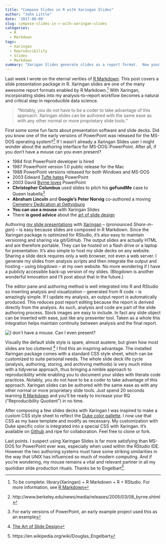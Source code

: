 ```yaml
---
title: "Compose Slides in R with Xaringan Slides"
author: "John Little"
date: '2017-08-09'
slug: compose-slides-in-r-with-xaringan-slides
categories:
  - R
  - Markdown
tags:
  - Xaringan
  - Reproducibility
  - Slides
  - Markdown
summary: "Xarigan Slides generate slides as a report format.  Now your analysis can creat slides at the push of a button."
---
```


Last week I wrote on the eternal verities of [R Markdown](/post/2017-08-03-rmarkdown/).  This post covers a slide presentation package in R.  Xaringan slides are one of the many awesome report formats enabled by R Markdown.^[To be complete:  library(Xaringan) + R Markdown + R +  RStudio. For more information, see [R Markdown](/post/2017-08-03-rmarkdown/)]  With Xaringan, incorporating slides into my analysis-to-report workflow becomes a natural and critical step in reproducible data science.  

> "Notably, you do not have to be a coder to take advantage of this approach.  Xaringan slides can be authored with the same ease as with any other normal or more proprietary slide tools."

First some some fun facts about presentation software and slide decks.  Did you know one of the early versions of PowerPoint was released for the MS-DOS operating system?[^UCberkelyNews]  If I wasn't already a Xaringan Slides user I might wonder about the authoring interface for MS-DOS::PowerPoint.  After all, if you don't have a mouse can you even present?

- 1984 first PowerPoint developer is hired
- 1987 PowerPoint version 1.0 public release for the Mac
- 1988 PowerPoint versions released for both Windows and MS-DOS
- 2003 Edward [Tufte hates](https://www.wired.com/2003/09/ppt2/) PowerPoint
- 2003 David [Byrne loves](https://www.wired.com/2003/09/ppt1/) PowerPoint
-  **Christopher Columbus** used slides to pitch his **goFundMe** case to Queen Isabella[^CC]
- **Abraham Lincoln** and **Google's Peter Norvig** co-authored a moving  [Cemetery Dedication at Gettysburg](http://www.norvig.com/Gettysburg/sld001.htm)
- **You can use a mouse** with Xaringan Slides
- There **is good advice** about the [art of slide design](https://speakerdeck.com/mseckington/the-art-of-slide-design)

Authoring [my slide presentations](/#presentations) with [Xaringan](https://slides.yihui.name/xaringan/) -- (pronounced *Share-in-gan*) -- is easy because slides are composed in R Markdown.  Since the Xaringan package is optimized for RStudio, it's also easy to maintain versioning and sharing via git/GitHub.   The output slides are actually HTML and are therefore portable.  They can be hosted on a flash drive or a laptop for presentation. It’s also simple to host my slide decks on any website.  Sharing a slide deck requires only a web browser, not even a web server. I generate my slides from analysis scripts and then integrate the output and hosting -- using blogdown -- at my own website. No more wondering if I have a publicly accessible back-up version of my slides.  (Blogdown is another wonderful innovation and I'll post about that in the future.)

The editor pane and authoring method is well integrated into R and RStudio so inserting analysis and visualization – generated from R code – is amazingly simple. If I update my analysis, an output report is automatically produced.  This reduces post report editing because the report is derived directly from the analysis.  As such, analysis and code are part of the slide authoring process. Stock images are easy to include. In fact any slide object can be inserted with ease, just like any presenter tool.  Taken as a whole this integration helps maintain continuity between analysis and the final report. 

![](/post/2017-08-09-compose_slides/first_world_slides.jpg "I don't have a mouse. Can I even present?")  

Visually the default slide style is spare, almost austere, but given how most slides are too cluttered ^[[The Art of Slide Design](https://speakerdeck.com/mseckington/the-art-of-slide-design)] I find this an inspiring advantage.  The installed Xaringan package comes with a standard CSS style sheet, which can be customized to suite personal needs.  The whole slide deck life cycle (analysis, authoring, storing, and archiving methods) is very much inline with a tidyverse approach, thus bringing a nimble approach to reproducibility while enabling you to document your slides with literate code practices.  Notably, you do not have to be a coder to take advantage of this approach.  Xaringan slides can be authored with the same ease as with any other normal or more proprietary slide tools.  Just spend 20 seconds learning [R Markdown](/post/2017-08-03-rmarkdown/) and you'll be ready to increase your RQ ("Reproducibility Quotient") in no time.  

After composing a few slides decks with Xaringan I was inspired to make a custom CSS style sheet to reflect the [Duke color pallette](https://styleguide.duke.edu/color-palette/).  I now use that CSS as my base template and modify as necessary.  My customization with Duke specific color is integrated into a special CSS with Xaringan.  It's available on [Github](https://github.com/libjohn/slide-template-dukeu) and ripe for collaboration.  Feel free to clone or fork. 

Last points.  I suspect using Xaringan Slides is far more satisfying than MS-DOS for PowerPoint ever was, especially when used within the RStudio IDE.  However the two authoring systems must have some striking similarities in the way that UNIX has influenced so much of modern computing.  And if you're wondering, my mouse remains a vital and relevant partner in all my quotidian slide production rituals.  Thanks be to Engelbart[^mouse].  


[^UCberkelyNews]:  http://www.berkeley.edu/news/media/releases/2005/03/08_byrne.shtml 

[^CC]: For early versions of PowerPoint, an early example project used this as an example

[^mouse]: https://en.wikipedia.org/wiki/Douglas_Engelbart